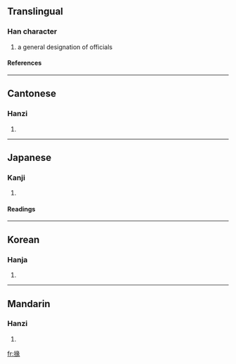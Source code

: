 ==Translingual==
===Han character===
{{Han char|rn=64|rad=手|as=09|sn=12|four=5703<sub>2</sub>|canj=手女弓人 (QVNO)}}
# a general designation of officials
====References====
{{Han ref|kx=0440.200|dkj=12313|dj=0791.170|hdz=31927.010|uh=63BE|ud=25534|bh=D964|bd=55652}}
----
==Cantonese==
===Hanzi===
{{yue-hanzi|jyut=|y=yun6}}
# {{defn|Cantonese}}
----
==Japanese==
===Kanji===
{{ja-kanji|grade=|rs=手09}}
# {{defn|Japanese}} 
====Readings====
{{ja-readings|on=[[えん]] (en), [[てん]] (ten)|kun=[[じょう]] (jou), [[たすける]] (tasukeru), [[したやく]] (shitayaku)}}
----
==Korean==
===Hanja===
{{ko-hanja|hangeul=연|eumhun=|rv=yeon|mr=yŏn|y=yen}}
# {{defn|Korean}}
----
==Mandarin==
===Hanzi===
{{cmn-hanzi|pin=[[yuàn]] (yuan4)|wg=yüan<sup>4</sup>}}
# {{defn|Mandarin}}

[[fr:掾]]